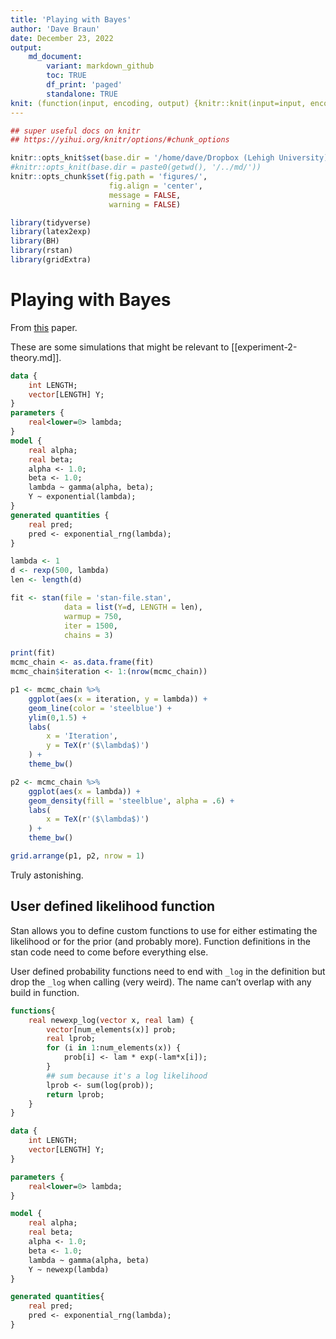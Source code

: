 ```yaml
---
title: 'Playing with Bayes'
author: 'Dave Braun'
date: December 23, 2022
output:
    md_document:
        variant: markdown_github
        toc: TRUE
        df_print: 'paged'
        standalone: TRUE
knit: (function(input, encoding, output) {knitr::knit(input=input, encoding = encoding, output='../md/bayes-play.md')})
---
```


```r
## super useful docs on knitr
## https://yihui.org/knitr/options/#chunk_options

knitr::opts_knit$set(base.dir = '/home/dave/Dropbox (Lehigh University)/post_doc/professional/projects/gaita/ideation/structured/md/')
#knitr::opts_knit(base.dir = paste0(getwd(), '/../md/'))
knitr::opts_chunk$set(fig.path = 'figures/', 
                      fig.align = 'center',
                      message = FALSE,
                      warning = FALSE)

```

```r
library(tidyverse)
library(latex2exp)
library(BH)
library(rstan)
library(gridExtra)
```

# Playing with Bayes

From [this](https://link.springer.com/article/10.3758/s13428-016-0746-9) paper.

These are some simulations that might be relevant to [[experiment-2-theory.md]].

```stan
data {
    int LENGTH;
    vector[LENGTH] Y;
}
parameters {
    real<lower=0> lambda;
}
model {
    real alpha;
    real beta;
    alpha <- 1.0;
    beta <- 1.0;
    lambda ~ gamma(alpha, beta);
    Y ~ exponential(lambda);
}
generated quantities {
    real pred;
    pred <- exponential_rng(lambda);
}
```



```r
lambda <- 1
d <- rexp(500, lambda)
len <- length(d)

fit <- stan(file = 'stan-file.stan',
            data = list(Y=d, LENGTH = len),
            warmup = 750,
            iter = 1500,
            chains = 3)

print(fit)
mcmc_chain <- as.data.frame(fit)
mcmc_chain$iteration <- 1:(nrow(mcmc_chain))

p1 <- mcmc_chain %>% 
    ggplot(aes(x = iteration, y = lambda)) + 
    geom_line(color = 'steelblue') + 
    ylim(0,1.5) + 
    labs(
        x = 'Iteration',
        y = TeX(r'($\lambda$)')
    ) + 
    theme_bw()

p2 <- mcmc_chain %>% 
    ggplot(aes(x = lambda)) + 
    geom_density(fill = 'steelblue', alpha = .6) + 
    labs(
        x = TeX(r'($\lambda$)')
    ) + 
    theme_bw()

grid.arrange(p1, p2, nrow = 1)

```

Truly astonishing.

## User defined likelihood function

Stan allows you to define custom functions to use for either estimating the likelihood or for the prior (and probably more). Function definitions in the stan code need to come before everything else.

User defined probability functions need to end with `_log` in the definition but drop the `_log` when calling (very weird). The name can't overlap with any build in function.

```stan
functions{
    real newexp_log(vector x, real lam) {
        vector[num_elements(x)] prob;    
        real lprob;
        for (i in 1:num_elements(x)) {
            prob[i] <- lam * exp(-lam*x[i]);
        }
        ## sum because it's a log likelihood
        lprob <- sum(log(prob));
        return lprob;
    }
}

data {
    int LENGTH;
    vector[LENGTH] Y;
}

parameters {
    real<lower=0> lambda;
}

model {
    real alpha;
    real beta;
    alpha <- 1.0;
    beta <- 1.0;
    lambda ~ gamma(alpha, beta)
    Y ~ newexp(lambda)
}

generated quantities{
    real pred;
    pred <- exponential_rng(lambda);
}
```









































